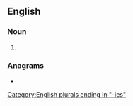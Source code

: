 {{also|hiérarchies}}
==English==

===Noun===
{{head|en|noun plural form}}

# {{plural of|hierarchy|lang=en}}

===Anagrams===
* {{anagrams|en|hierarchise}}

[[Category:English plurals ending in "-ies"]]